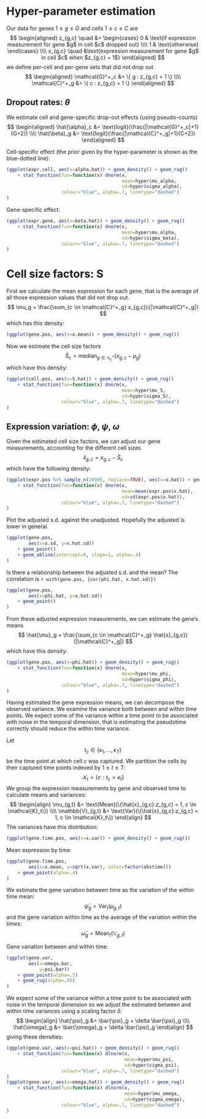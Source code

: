 
# Hyper-parameter estimation


Our data for genes $1\le g \le G$ and cells $1 \le c \le C$ are
$$
\begin{aligned}
    z_{g,c} \quad &=
        \begin{cases}
            0 & \text{if expression measurement for gene $g$ in cell $c$
                      dropped out} \\\\
            1 & \text{otherwise}
        \end{cases}
        \\\\
    x_{g,c} \quad &\text{expression measurement for gene $g$ in cell $c$
                         when $z_{g,c} = 1$}
\end{aligned}
$$
we define per-cell and per-gene sets that did not drop out
$$
\begin{aligned}
\mathcal{G}^+_c &= \{ g : z_{g,c} = 1 \} \\\\
\mathcal{C}^+_g &= \{ c : z_{g,c} = 1 \}
\end{aligned}
$$


## Dropout rates: $\theta$

We estimate cell and gene-specific drop-out effects (using pseudo-counts)
$$
\begin{aligned}
\hat{\alpha}_c &= \text{logit}(\frac{|\mathcal{G}^+_c|+1}{G+2}) \\\\
\hat{\beta}_g  &= \text{logit}(\frac{|\mathcal{C}^+_g|+1}{C+2})
\end{aligned}
$$


Cell-specific effect (the prior given by the hyper-parameter is shown as the blue-dotted line):
```r
(ggplot(expr.cell, aes(x=alpha.hat)) + geom_density() + geom_rug()
    + stat_function(fun=function(x) dnorm(x,
                                          mean=hyper$mu_alpha,
                                          sd=hyper$sigma_alpha),
                    colour="blue", alpha=.7, linetype="dashed")
)

```

Gene-specific effect:
```r
(ggplot(expr.gene, aes(x=beta.hat)) + geom_density() + geom_rug()
    + stat_function(fun=function(x) dnorm(x,
                                          mean=hyper$mu_alpha,
                                          sd=hyper$sigma_beta),
                    colour="blue", alpha=.7, linetype="dashed")
)

```


# Cell size factors: S

First we calculate the mean expression for each gene, that is the average of
all those expression values that did not drop out.
$$
\mu_g = \frac{\sum_{c \in \mathcal{C}^+_g} x_{g,c}}{|\mathcal{C}^+_g|}
$$
which has this density:
```r
(ggplot(gene.pos, aes(x=x.mean)) + geom_density() + geom_rug())

```

Now we estimate the cell size factors
$$
\hat{S}_c = \text{median}_{g \in \mathcal{G}^+_c} (x_{g,c} - \mu_g)
$$
which have this density:
```r
(ggplot(cell.pos, aes(x=S.hat)) + geom_density() + geom_rug()
    + stat_function(fun=function(x) dnorm(x,
                                          mean=hyper$mu_S,
                                          sd=hyper$sigma_S),
                    colour="blue", alpha=.7, linetype="dashed")
)

```



## Expression variation: $\phi$, $\psi$, $\omega$

Given the estimated cell size factors, we can adjust our gene
measurements, accounting for the different cell sizes
$$
\hat{x}_{g,c} = x_{g,c} - \hat{S}_c
$$
which have the following density:
```r
(ggplot(expr.pos %>% sample_n(10000, replace=TRUE), aes(x=x.hat)) + geom_density() + geom_rug(alpha=.1)
    + stat_function(fun=function(x) dnorm(x,
                                          mean=mean(expr.pos$x.hat),
                                          sd=sd(expr.pos$x.hat)),
                    colour="blue", alpha=.7, linetype="dashed")
)

```

Plot the adjusted s.d. against the unadjusted.
Hopefully the adjusted is lower in general.
```r
(ggplot(gene.pos,
        aes(x=x.sd, y=x.hat.sd))
    + geom_point()
    + geom_abline(intercept=0, slope=1, alpha=.4)
)

```

Is there a relationship between the adjusted s.d. and the mean?
The correlation is `r with(gene.pos, {cor(phi.hat, x.hat.sd)})`
```r
(ggplot(gene.pos,
        aes(x=phi.hat, y=x.hat.sd))
    + geom_point()
)

```

From these adjusted expression measurements, we can estimate the gene's means
$$
\hat{\mu}_g = \frac{\sum_{c \in \mathcal{C}^+_g} \hat{x}_{g,c}}{|\mathcal{C}^+_g|}
$$
which have this density:
```r
(ggplot(gene.pos, aes(x=phi.hat)) + geom_density() + geom_rug()
    + stat_function(fun=function(x) dnorm(x,
                                          mean=hyper$mu_phi,
                                          sd=hyper$sigma_phi),
                    colour="blue", alpha=.7, linetype="dashed")
)

```

Having estimated the gene expression means, we can decompose the observed variance.
We examine the variance both between and within time points. We expect some
of the variance within a time point to be associated with noise in the temporal
dimension, that is estimating the pseudotime correctly should reduce the within
time variance.

Let
$$
t_c \in \{\kappa_1, \dots, \kappa_T\}
$$
be the time point at which cell $c$ was captured. We partition the cells by their
captured time points indexed by $1 \le t \le T$:
$$
\mathcal{K}_t = \{c: t_c = \kappa_t\}
$$
We group the expression measurements by gene and observed time to calculate means and
variances:
$$
\begin{align}
\mu_{g,t} &= \text{Mean}(\{\hat{x}_{g,c}:z_{g,c} = 1, c \in \mathcal{K}_t\}) \\\\
\mathbb{V}_{g,t} &= \text{Var}(\{\hat{x}_{g,c}:z_{g,c} = 1, c \in \mathcal{K}_t\})
\end{align}
$$
The variances have this distribution:
```r
(ggplot(gene.time.pos, aes(x=x.var)) + geom_density() + geom_rug())

```

Mean expression by time:
```r
(ggplot(gene.time.pos,
        aes(x=x.mean, y=sqrt(x.var), color=factor(obstime)))
    + geom_point(alpha=.4)
)

```


We estimate the gene variation between time as the variation of the within time mean:
$$
\bar{\psi}_g = \text{Var}_t(\mu_{g,t})
$$
and the gene variation within time as the average of the variation within the times:
$$
\bar{\omega}_g = \text{Mean}_t(\mathbb{V}_{g,t})
$$

Gene variation between and within time:
```r
(ggplot(gene.var,
        aes(x=omega.bar,
            y=psi.bar))
    + geom_point(alpha=.5)
    + geom_rug(alpha=.05)
)

```

We expect some of the variance within a time point to be associated with noise
in the temporal dimension so we adjust the estimated between and within
time variances using a scaling factor $\delta$:
$$
\begin{align}
\hat{\psi}_g &= \bar{\psi}_g + \delta \bar{\psi}_g \\\\
\hat{\omega}_g &= \bar{\omega}_g + \delta \bar{\psi}_g
\end{align}
$$
giving these densities:

```r
(ggplot(gene.var, aes(x=psi.hat)) + geom_density() + geom_rug()
    + stat_function(fun=function(x) dlnorm(x,
                                           mean=hyper$mu_psi,
                                           sd=hyper$sigma_psi),
                    colour="blue", alpha=.7, linetype="dashed")
)
(ggplot(gene.var, aes(x=omega.hat)) + geom_density() + geom_rug()
    + stat_function(fun=function(x) dlnorm(x,
                                           mean=hyper$mu_omega,
                                           sd=hyper$sigma_omega),
                    colour="blue", alpha=.7, linetype="dashed")
)

```
